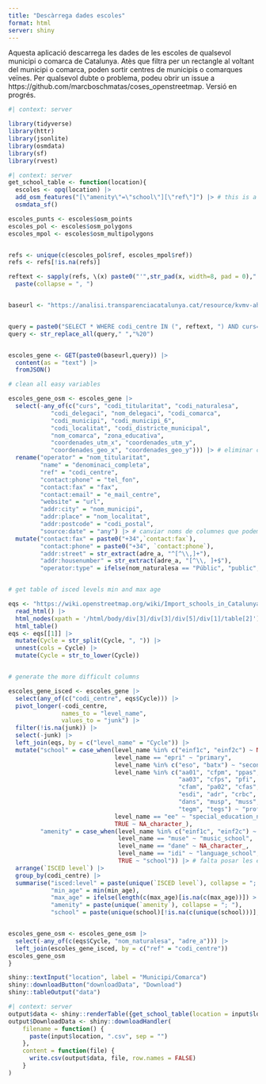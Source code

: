 ```yaml
---
title: "Descàrrega dades escoles"
format: html
server: shiny
---
```


Aquesta aplicació descarrega les dades de les escoles de qualsevol municipi o comarca de Catalunya. Atès que filtra per un rectangle al voltant del municipi o comarca, poden sortir centres de municipis o comarques veïnes. Per qualsevol dubte o problema, podeu obrir un issue a https://github.com/marcboschmatas/coses_openstreetmap. Versió en progrés.


```r
#| context: server

library(tidyverse)
library(httr)
library(jsonlite)
library(osmdata)
library(sf)
library(rvest)
```



```r
#| context: server
get_school_table <- function(location){
  escoles <- opq(location) |> 
  add_osm_features("[\"amenity\"=\"school\"][\"ref\"]") |> # this is a lot more cumbersome but allows to filter for missing tags
  osmdata_sf()

escoles_punts <- escoles$osm_points
escoles_pol <- escoles$osm_polygons
escoles_mpol <- escoles$osm_multipolygons


refs <- unique(c(escoles_pol$ref, escoles_mpol$ref))
refs <- refs[!is.na(refs)]

reftext <- sapply(refs, \(x) paste0("'",str_pad(x, width=8, pad = 0),"'")) |> 
  paste(collapse = ", ")


baseurl <- "https://analisi.transparenciacatalunya.cat/resource/kvmv-ahh4.json?$query="


query = paste0("SELECT * WHERE codi_centre IN (", reftext, ") AND curs='2022/2023'")
query <- str_replace_all(query," ","%20")


escoles_gene <- GET(paste0(baseurl,query)) |> 
  content(as = "text") |> 
  fromJSON()

# clean all easy variables

escoles_gene_osm <- escoles_gene |> 
  select(-any_of(c("curs", "codi_titularitat", "codi_naturalesa", 
            "codi_delegaci", "nom_delegaci", "codi_comarca",
            "codi_municipi", "codi_municipi_6", 
            "codi_localitat", "codi_districte_municipal", 
            "nom_comarca", "zona_educativa",
            "coordenades_utm_x", "coordenades_utm_y",
            "coordenades_geo_x", "coordenades_geo_y"))) |> # eliminar columnes que no calen
  rename("operator" = "nom_titularitat",
         "name" = "denominaci_completa",
         "ref" = "codi_centre",
         "contact:phone" = "tel_fon",
         "contact:fax" = "fax",
         "contact:email" = "e_mail_centre",
         "website" = "url",
         "addr:city" = "nom_municipi",
         "addr:place" = "nom_localitat",
         "addr:postcode" = "codi_postal",
         "source:date" = "any") |> # canviar noms de columnes que podem adaptar "tal qual"
  mutate("contact:fax" = paste0("+34",`contact:fax`),
         "contact:phone" = paste0("+34", `contact:phone`),
         "addr:street" = str_extract(adre_a, "^[^\\,]+"),
         "addr:housenumber" = str_extract(adre_a, "[^\\, ]+$"),
         "operator:type" = ifelse(nom_naturalesa == "Públic", "public", "private"))


# get table of isced levels min and max age

eqs <- "https://wiki.openstreetmap.org/wiki/Import_schools_in_Catalunya" |> 
  read_html() |> 
  html_nodes(xpath = '/html/body/div[3]/div[3]/div[5]/div[1]/table[2]') |> 
  html_table()
eqs <- eqs[[1]] |> 
  mutate(Cycle = str_split(Cycle, ", ")) |> 
  unnest(cols = Cycle) |> 
  mutate(Cycle = str_to_lower(Cycle))


# generate the more difficult columns

escoles_gene_isced <- escoles_gene |> 
  select(any_of(c("codi_centre", eqs$Cycle))) |> 
  pivot_longer(-codi_centre,
               names_to = "level_name",
               values_to = "junk") |> 
  filter(!is.na(junk)) |> 
  select(-junk) |> 
  left_join(eqs, by = c("level_name" = "Cycle")) |> 
  mutate("school" = case_when(level_name %in% c("einf1c", "einf2c") ~ NA_character_,
                              level_name == "epri" ~ "primary",
                              level_name %in% c("eso", "batx") ~ "secondary",
                              level_name %in% c("aa01", "cfpm", "ppas", 
                                                "aa03", "cfps", "pfi", "pa01",
                                                "cfam", "pa02", "cfas",
                                                "esdi", "adr", "crbc",
                                                "dans", "musp", "muss",
                                                "tegm", "tegs") ~ "professional",
                              level_name == "ee" ~ "special_education_needs",
                              TRUE ~ NA_character_),
         "amenity" = case_when(level_name %in% c("einf1c", "einf2c") ~ "kindergarten",
                               level_name == "muse" ~ "music_school",
                               level_name == "dane" ~ NA_character_,
                               level_name == "idi" ~ "language_school",
                               TRUE ~ "school")) |> # falta posar les escoles de dansa
  arrange(`ISCED level`) |> 
  group_by(codi_centre) |> 
  summarise("isced:level" = paste(unique(`ISCED level`), collapse = "; "),
            "min_age" = min(min_age),
            "max_age" = ifelse(length(c(max_age)[is.na(c(max_age))]) > 0, NA_integer_,max(max_age)),
            "amenity" = paste(unique(`amenity`), collapse = "; "),
            "school" = paste(unique(school)[!is.na(c(unique(school)))], collapse = "; "))


escoles_gene_osm <- escoles_gene_osm |> 
  select(-any_of(c(eqs$Cycle, "nom_naturalesa", "adre_a"))) |> 
  left_join(escoles_gene_isced, by = c("ref" = "codi_centre"))
escoles_gene_osm
}
```



```r
shiny::textInput("location", label = "Municipi/Comarca")
shiny::downloadButton("downloadData", "Download")
shiny::tableOutput("data")
```






```r
#| context: server
output$data <- shiny::renderTable({get_school_table(location = input$location)})
output$DownloadData <- shiny::downloadHandler(
    filename = function() {
      paste(input$location, ".csv", sep = "")
    },
    content = function(file) {
      write.csv(output$data, file, row.names = FALSE)
    }
)
```

